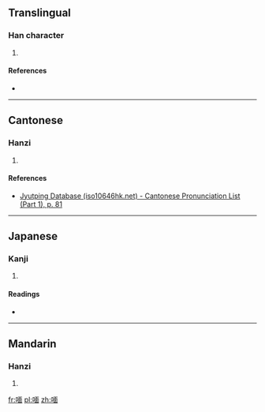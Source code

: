 ==Translingual==

===Han character===
{{Han char|rn=30|rad=口|as=09|sn=12|four=6106<sub>0</sub>|canj=口一田中 (RMWL)|ids=⿰[[口]][[面]]}}

# {{defn|Han|sort=口09}}

====References====
* {{Han ref|kx=0198.260|dkj=03942|dj=0420.140|hdz=10652.050|uh=5595|ud=21909|bh=D879|bd=55417}}

----

==Cantonese==

===Hanzi===
{{yue-hanzi|jyut=[[min5]]|y=min5}}

# {{defn|lang=yue|sort=口09}}

====References====
* [http://www.iso10646hk.net/jp/document/download.jsp Jyutping Database (iso10646hk.net) - Cantonese Pronunciation List (Part 1), p. 81]

----

==Japanese==

===Kanji===
{{ja-kanji|grade=|rs=口09}}

# {{defn|lang=ja|sort=口09}}

====Readings====
* {{ja-readings|on=[[べん]] (ben), [[めん]] (men)|kun=}}

----

==Mandarin==

===Hanzi===
{{cmn-hanzi|pin=[[hé]] ([[he2]]), [[miǎn]] ([[mian3]]), [[xuǎn]] ([[xuan3]]), [[yuán]] ([[yuan2]])|wg=ho<sup>2</sup>, mien<sup>3</sup>, hsüan<sup>3</sup>, yüan<sup>2</sup>}}

# {{defn|lang=cmn|sort=口09}}

[[fr:喕]]
[[pl:喕]]
[[zh:喕]]